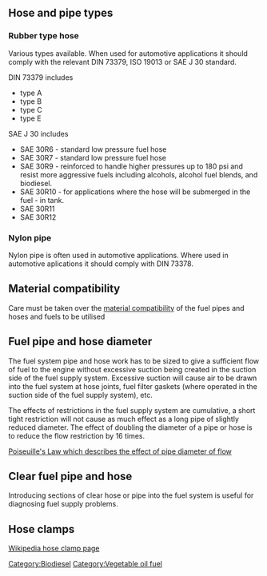 ==Hose and pipe types==

===Rubber type hose===
Various types available.  
When used for automotive applications it should comply with the relevant DIN 73379, ISO 19013 or SAE J 30 standard.

DIN 73379 includes 
*type A
*type B
*type C
*type E

SAE J 30 includes
*SAE 30R6 - standard low pressure fuel hose
*SAE 30R7 - standard low pressure fuel hose
*SAE 30R9 - reinforced to handle higher pressures up to 180 psi and resist more aggressive fuels including alcohols, alcohol fuel blends, and biodiesel.
*SAE 30R10 - for applications where the hose will be submerged in the fuel - in tank.  
*SAE 30R11
*SAE 30R12

===Nylon pipe===
Nylon pipe is often used in automotive applications. Where used in automotive aplications it should comply with DIN 73378.

==Material compatibility==
Care must be taken over the [[material compatibility]] of the fuel pipes and hoses and fuels to be utilised

==Fuel pipe and hose diameter==

The fuel system pipe and hose work has to be sized to give a sufficient flow of fuel to the engine without excessive suction being created in the suction side of the fuel supply system.  Excessive suction will cause air to be drawn into the fuel system at hose joints, fuel filter gaskets (where operated in the suction side of the fuel supply system), etc.

The effects of restrictions in the fuel supply system are cumulative, a short tight restriction will not cause as much effect as a long pipe of slightly reduced diameter.  The effect of doubling the diameter of a pipe or hose is to reduce the flow restriction by 16 times.

[http://en.wikipedia.org/wiki/Poiseuille%27s_law Poiseuille's Law which describes the effect of pipe diameter of flow]

==Clear fuel pipe and hose==

Introducing sections of clear hose or pipe into the fuel system is useful for diagnosing fuel supply problems.

==Hose clamps==

[http://en.wikipedia.org/wiki/Hose_clamp Wikipedia hose clamp page]

[[Category:Biodiesel]]
[[Category:Vegetable oil fuel]]